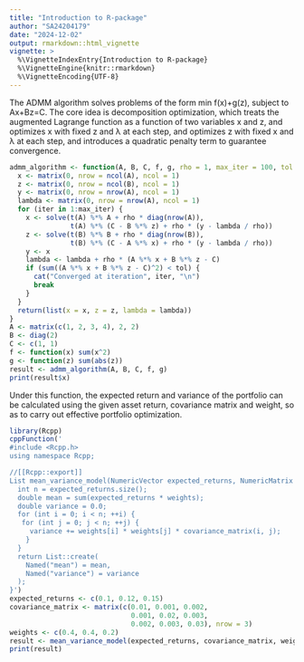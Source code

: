 ```yaml
---
title: "Introduction to R-package"
author: "SA24204179"
date: "2024-12-02"
output: rmarkdown::html_vignette
vignette: >
  %\VignetteIndexEntry{Introduction to R-package}
  %\VignetteEngine{knitr::rmarkdown}
  %\VignetteEncoding{UTF-8}
---
```


The ADMM algorithm solves problems of the form min f(x)+g(z), subject to Ax+Bz=C. The core idea is decomposition optimization, which treats the augmented Lagrange function as a function of two variables x and z, and optimizes x with fixed z and λ at each step, and optimizes z with fixed x and λ at each step, and introduces a quadratic penalty term to guarantee convergence. 

```r
admm_algorithm <- function(A, B, C, f, g, rho = 1, max_iter = 100, tol = 1e-6) {
  x <- matrix(0, nrow = ncol(A), ncol = 1)
  z <- matrix(0, nrow = ncol(B), ncol = 1)
  y <- matrix(0, nrow = nrow(A), ncol = 1)
  lambda <- matrix(0, nrow = nrow(A), ncol = 1)
  for (iter in 1:max_iter) {
    x <- solve(t(A) %*% A + rho * diag(nrow(A)), 
               t(A) %*% (C - B %*% z) + rho * (y - lambda / rho))
    z <- solve(t(B) %*% B + rho * diag(nrow(B)), 
               t(B) %*% (C - A %*% x) + rho * (y - lambda / rho))
    y <- x
    lambda <- lambda + rho * (A %*% x + B %*% z - C)
    if (sum((A %*% x + B %*% z - C)^2) < tol) {
      cat("Converged at iteration", iter, "\n")
      break
    }
  }
  return(list(x = x, z = z, lambda = lambda))
}
A <- matrix(c(1, 2, 3, 4), 2, 2)
B <- diag(2)
C <- c(1, 1)
f <- function(x) sum(x^2)
g <- function(z) sum(abs(z))
result <- admm_algorithm(A, B, C, f, g)
print(result$x)
```

Under this function, the expected return and variance of the portfolio can be calculated using the given asset return, covariance matrix and weight, so as to carry out effective portfolio optimization. 

```r
library(Rcpp)
cppFunction('
#include <Rcpp.h>
using namespace Rcpp;

//[[Rcpp::export]]
List mean_variance_model(NumericVector expected_returns, NumericMatrix covariance_matrix, NumericVector weights) {
  int n = expected_returns.size();
  double mean = sum(expected_returns * weights);
  double variance = 0.0;
  for (int i = 0; i < n; ++i) {
   for (int j = 0; j < n; ++j) {
     variance += weights[i] * weights[j] * covariance_matrix(i, j);
    }
  }
  return List::create(
    Named("mean") = mean,
    Named("variance") = variance
  );
}')
expected_returns <- c(0.1, 0.12, 0.15)
covariance_matrix <- matrix(c(0.01, 0.001, 0.002, 
                              0.001, 0.02, 0.003, 
                              0.002, 0.003, 0.03), nrow = 3)
weights <- c(0.4, 0.4, 0.2)
result <- mean_variance_model(expected_returns, covariance_matrix, weights)
print(result)
```


